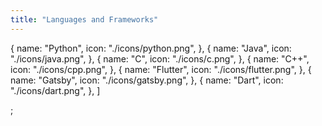 ```yaml
---
title: "Languages and Frameworks"
---
```


  {
    name: "Python",
    icon: "./icons/python.png",
  },
  {
    name: "Java",
    icon: "./icons/java.png",
  },
  {
    name: "C",
    icon: "./icons/c.png",
  },
  {
    name: "C++",
    icon: "./icons/cpp.png",
  },
  {
    name: "Flutter",
    icon: "./icons/flutter.png",
  },
  {
    name: "Gatsby",
    icon: "./icons/gatsby.png",
  },
  {
    name: "Dart",
    icon: "./icons/dart.png",
  },
]

;
